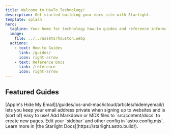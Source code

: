 ```yaml
---
title: Welcome to HowTo.Technology!
description: Get started building your docs site with Starlight.
template: splash
hero:
  tagline: Your home for technology how-to guides and reference information!
  image:
    file: ../../assets/houston.webp
  actions:
    - text: How-to Guides
      link: /guides/
      icon: right-arrow
    - text: Reference Docs
      link: /reference
      icon: right-arrow
---
```



## Featured Guides

<CardGrid stagger>
  <Card title="Hide My Email" icon="email">
    [Apple's Hide My Email](/guides/ios-and-mac/icloud/articles/hidemyemail/)
    lets you keep your email address private when signing up to websites and is
    (sort of) easy to use!
  </Card>
  <Card title="Add new content" icon="add-document">
    Add Markdown or MDX files to `src/content/docs` to create new pages.
  </Card>
  <Card title="Configure your site" icon="setting">
    Edit your `sidebar` and other config in `astro.config.mjs`.
  </Card>
  <Card title="Read the docs" icon="open-book">
    Learn more in [the Starlight Docs](https://starlight.astro.build/).
  </Card>
</CardGrid>
